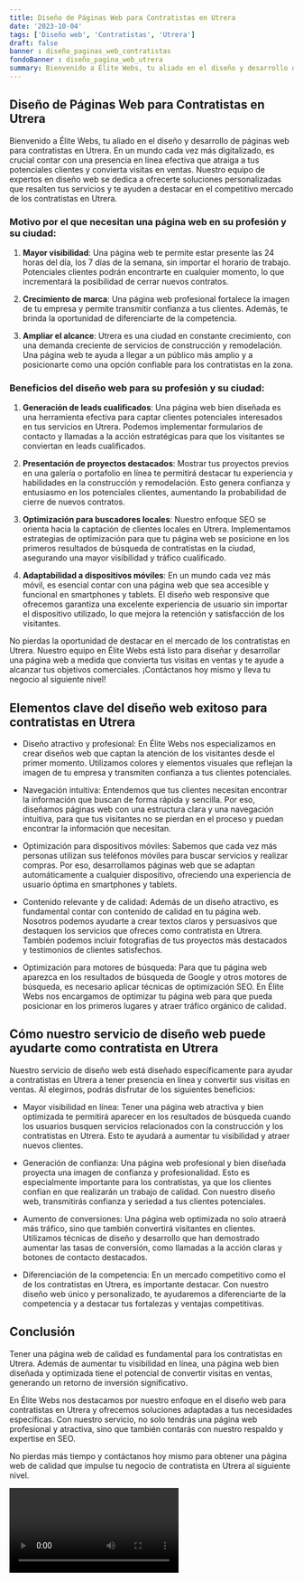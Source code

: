 ```yaml
---
title: Diseño de Páginas Web para Contratistas en Utrera
date: '2023-10-04'
tags: ['Diseño web', 'Contratistas', 'Utrera']
draft: false
banner : diseño_paginas_web_contratistas
fondoBanner : diseño_pagina_web_utrera
summary: Bienvenido a Élite Webs, tu aliado en el diseño y desarrollo de páginas web para contratistas en Utrera. En un mundo cada vez más digitalizado, es crucial contar con una presencia en línea efectiva que atraiga a tus potenciales clientes y convierta visitas en ventas. Nuestro equipo de expertos en diseño web se dedica a ofrecerte soluciones personalizadas que resalten tus servicios y te ayuden a destacar en el competitivo mercado de los contratistas en Utrera.
---
```


## Diseño de Páginas Web para Contratistas en Utrera

Bienvenido a Élite Webs, tu aliado en el diseño y desarrollo de páginas web para contratistas en Utrera. En un mundo cada vez más digitalizado, es crucial contar con una presencia en línea efectiva que atraiga a tus potenciales clientes y convierta visitas en ventas. Nuestro equipo de expertos en diseño web se dedica a ofrecerte soluciones personalizadas que resalten tus servicios y te ayuden a destacar en el competitivo mercado de los contratistas en Utrera.

### Motivo por el que necesitan una página web en su profesión y su ciudad:

1. **Mayor visibilidad**: Una página web te permite estar presente las 24 horas del día, los 7 días de la semana, sin importar el horario de trabajo. Potenciales clientes podrán encontrarte en cualquier momento, lo que incrementará la posibilidad de cerrar nuevos contratos.

2. **Crecimiento de marca**: Una página web profesional fortalece la imagen de tu empresa y permite transmitir confianza a tus clientes. Además, te brinda la oportunidad de diferenciarte de la competencia.

3. **Ampliar el alcance**: Utrera es una ciudad en constante crecimiento, con una demanda creciente de servicios de construcción y remodelación. Una página web te ayuda a llegar a un público más amplio y a posicionarte como una opción confiable para los contratistas en la zona.

### Beneficios del diseño web para su profesión y su ciudad:

1. **Generación de leads cualificados**: Una página web bien diseñada es una herramienta efectiva para captar clientes potenciales interesados en tus servicios en Utrera. Podemos implementar formularios de contacto y llamadas a la acción estratégicas para que los visitantes se conviertan en leads cualificados.

2. **Presentación de proyectos destacados**: Mostrar tus proyectos previos en una galería o portafolio en línea te permitirá destacar tu experiencia y habilidades en la construcción y remodelación. Esto genera confianza y entusiasmo en los potenciales clientes, aumentando la probabilidad de cierre de nuevos contratos.

3. **Optimización para buscadores locales**: Nuestro enfoque SEO se orienta hacia la captación de clientes locales en Utrera. Implementamos estrategias de optimización para que tu página web se posicione en los primeros resultados de búsqueda de contratistas en la ciudad, asegurando una mayor visibilidad y tráfico cualificado.

4. **Adaptabilidad a dispositivos móviles**: En un mundo cada vez más móvil, es esencial contar con una página web que sea accesible y funcional en smartphones y tablets. El diseño web responsive que ofrecemos garantiza una excelente experiencia de usuario sin importar el dispositivo utilizado, lo que mejora la retención y satisfacción de los visitantes.

No pierdas la oportunidad de destacar en el mercado de los contratistas en Utrera. Nuestro equipo en Élite Webs está listo para diseñar y desarrollar una página web a medida que convierta tus visitas en ventas y te ayude a alcanzar tus objetivos comerciales. ¡Contáctanos hoy mismo y lleva tu negocio al siguiente nivel!

<GifSeo />

<Cta />

## Elementos clave del diseño web exitoso para contratistas en Utrera

- Diseño atractivo y profesional: En Élite Webs nos especializamos en crear diseños web que captan la atención de los visitantes desde el primer momento. Utilizamos colores y elementos visuales que reflejan la imagen de tu empresa y transmiten confianza a tus clientes potenciales.

- Navegación intuitiva: Entendemos que tus clientes necesitan encontrar la información que buscan de forma rápida y sencilla. Por eso, diseñamos páginas web con una estructura clara y una navegación intuitiva, para que tus visitantes no se pierdan en el proceso y puedan encontrar la información que necesitan.

- Optimización para dispositivos móviles: Sabemos que cada vez más personas utilizan sus teléfonos móviles para buscar servicios y realizar compras. Por eso, desarrollamos páginas web que se adaptan automáticamente a cualquier dispositivo, ofreciendo una experiencia de usuario óptima en smartphones y tablets.

- Contenido relevante y de calidad: Además de un diseño atractivo, es fundamental contar con contenido de calidad en tu página web. Nosotros podemos ayudarte a crear textos claros y persuasivos que destaquen los servicios que ofreces como contratista en Utrera. También podemos incluir fotografías de tus proyectos más destacados y testimonios de clientes satisfechos.

- Optimización para motores de búsqueda: Para que tu página web aparezca en los resultados de búsqueda de Google y otros motores de búsqueda, es necesario aplicar técnicas de optimización SEO. En Élite Webs nos encargamos de optimizar tu página web para que pueda posicionar en los primeros lugares y atraer tráfico orgánico de calidad.

## Cómo nuestro servicio de diseño web puede ayudarte como contratista en Utrera

Nuestro servicio de diseño web está diseñado específicamente para ayudar a contratistas en Utrera a tener presencia en línea y convertir sus visitas en ventas. Al elegirnos, podrás disfrutar de los siguientes beneficios:

- Mayor visibilidad en línea: Tener una página web atractiva y bien optimizada te permitirá aparecer en los resultados de búsqueda cuando los usuarios busquen servicios relacionados con la construcción y los contratistas en Utrera. Esto te ayudará a aumentar tu visibilidad y atraer nuevos clientes.

- Generación de confianza: Una página web profesional y bien diseñada proyecta una imagen de confianza y profesionalidad. Esto es especialmente importante para los contratistas, ya que los clientes confían en que realizarán un trabajo de calidad. Con nuestro diseño web, transmitirás confianza y seriedad a tus clientes potenciales.

- Aumento de conversiones: Una página web optimizada no solo atraerá más tráfico, sino que también convertirá visitantes en clientes. Utilizamos técnicas de diseño y desarrollo que han demostrado aumentar las tasas de conversión, como llamadas a la acción claras y botones de contacto destacados.

- Diferenciación de la competencia: En un mercado competitivo como el de los contratistas en Utrera, es importante destacar. Con nuestro diseño web único y personalizado, te ayudaremos a diferenciarte de la competencia y a destacar tus fortalezas y ventajas competitivas.

## Conclusión

Tener una página web de calidad es fundamental para los contratistas en Utrera. Además de aumentar tu visibilidad en línea, una página web bien diseñada y optimizada tiene el potencial de convertir visitas en ventas, generando un retorno de inversión significativo.

En Élite Webs nos destacamos por nuestro enfoque en el diseño web para contratistas en Utrera y ofrecemos soluciones adaptadas a tus necesidades específicas. Con nuestro servicio, no solo tendrás una página web profesional y atractiva, sino que también contarás con nuestro respaldo y expertise en SEO.

No pierdas más tiempo y contáctanos hoy mismo para obtener una página web de calidad que impulse tu negocio de contratista en Utrera al siguiente nivel.

<Video />

<CtaBot job='Contratistas' city='Utrera'/>

<Gmaps query='Utrera+españa+maps' />